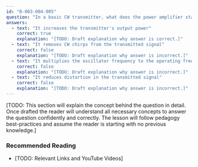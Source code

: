 ```yaml
---
id: "B-003-004-005"
question: "In a basic CW transmitter, what does the power amplifier stage do?"
answers:
  - text: "It increases the transmitter's output power"
    correct: true
    explanation: "[TODO: Draft explanation why answer is correct.]"
  - text: "It removes CW chirps from the transmitted signal"
    correct: false
    explanation: "[TODO: Draft explanation why answer is incorrect.]"
  - text: "It multiplies the oscillator frequency to the operating frequency"
    correct: false
    explanation: "[TODO: Draft explanation why answer is incorrect.]"
  - text: "It reduces distortion in the transmitted signal"
    correct: false
    explanation: "[TODO: Draft explanation why answer is incorrect.]"
---
```


[TODO: This section will explain the concept behind the question in detail. Once drafted the reader will understand all necessary concepts to answer the question confidently and correctly. The lesson will follow pedagogy best-practices and assume the reader is starting with no previous knowledge.]

### Recommended Reading

- [TODO: Relevant Links and YouTube Videos]
